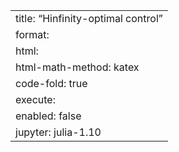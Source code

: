 ---
title: "Hinfinity-optimal control"
format:
    html:
        html-math-method: katex
        code-fold: true
execute:
    enabled: false
jupyter: julia-1.10
---